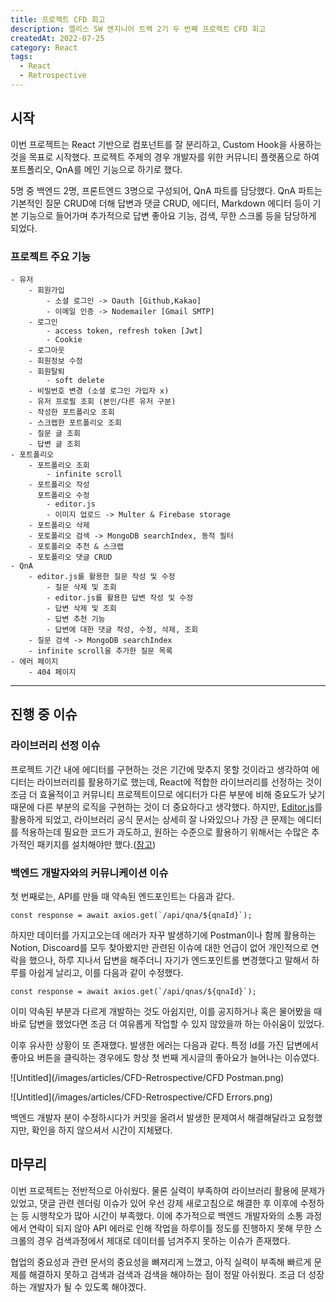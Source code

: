 ---
title: 프로젝트 CFD 회고
description: 엘리스 SW 엔지니어 트랙 2기 두 번째 프로젝트 CFD 회고
createdAt: 2022-07-25
category: React
tags:
  - React
  - Retrospective
---

## 시작

이번 프로젝트는 React 기반으로 컴포넌트를 잘 분리하고, Custom Hook을 사용하는 것을 목표로 시작했다. 프로젝트 주제의 경우 개발자를 위한 커뮤니티 플랫폼으로 하여 포트폴리오, QnA를 메인 기능으로 하기로 했다.

5명 중 백엔드 2명, 프론트엔드 3명으로 구성되어, QnA 파트를 담당했다. QnA 파트는 기본적인 질문 CRUD에 더해 답변과 댓글 CRUD, 에디터, Markdown 에디터 등이 기본 기능으로 들어가며 추가적으로 답변 좋아요 기능, 검색, 무한 스크롤 등을 담당하게 되었다.

### 프로젝트 주요 기능

```
- 유저
    - 회원가입
        - 소셜 로그인 -> Oauth [Github,Kakao]
        - 이메일 인증 -> Nodemailer [Gmail SMTP]
    - 로그인
        - access token, refresh token [Jwt]
        - Cookie
    - 로그아웃
    - 회원정보 수정
    - 회원탈퇴
        - soft delete
    - 비밀번호 변경 (소셜 로그인 가입자 x)
    - 유저 프로필 조회 (본인/다른 유저 구분)
    - 작성한 포트폴리오 조회
    - 스크랩한 포트폴리오 조회
    - 질문 글 조회
    - 답변 글 조회
- 포트폴리오
    - 포트폴리오 조회
        - infinite scroll
    - 포트폴리오 작성
      포트폴리오 수정
        - editor.js
        - 이미지 업로드 -> Multer & Firebase storage
    - 포트폴리오 삭제
    - 포토폴리오 검색 -> MongoDB searchIndex, 동적 필터
    - 포토폴리오 추천 & 스크랩
    - 포토폴리오 댓글 CRUD
- QnA
    - editor.js를 활용한 질문 작성 및 수정
		- 질문 삭제 및 조회
		- editor.js를 활용한 답변 작성 및 수정
		- 답변 삭제 및 조회
		- 답변 추천 기능
		- 답변에 대한 댓글 작성, 수정, 삭제, 조회
    - 질문 검색 -> MongoDB searchIndex
    - infinite scroll을 추가한 질문 목록
- 에러 페이지
    - 404 페이지
```

---

## 진행 중 이슈

### 라이브러리 선정 이슈

프로젝트 기간 내에 에디터를 구현하는 것은 기간에 맞추지 못할 것이라고 생각하여 에디터는 라이브러리를 활용하기로 했는데, React에 적합한 라이브러리를 선정하는 것이 조금 더 효율적이고 커뮤니티 프로젝트이므로 에디터가 다른 부분에 비해 중요도가 낮기 때문에 다른 부분의 로직을 구현하는 것이 더 중요하다고 생각했다. 하지만, [Editor.js](https://editorjs.io/base-concepts)를 활용하게 되었고, 라이브러리 공식 문서는 상세히 잘 나와있으나 가장 큰 문제는 에디터를 적용하는데 필요한 코드가 과도하고, 원하는 수준으로 활용하기 위해서는 수많은 추가적인 패키지를 설치해야만 했다.([참고](https://www.shucoll.com/blog/developing-a-modern-blogging-application-with-nextjs-and-editorjs))

### 백엔드 개발자와의 커뮤니케이션 이슈

첫 번째로는, API를 만들 때 약속된 엔드포인트는 다음과 같다.

```tsx
const response = await axios.get(`/api/qna/${qnaId}`);
```

하지만 데이터를 가지고오는데 에러가 자꾸 발생하기에 Postman이나 함께 활용하는 Notion, Discoard를 모두 찾아봤지만 관련된 이슈에 대한 언급이 없어 개인적으로 연락을 했으나, 하루 지나서 답변을 해주더니 자기가 엔드포인트롤 변경했다고 말해서 하루를 아쉽게 날리고, 이를 다음과 같이 수정했다.

```tsx
const response = await axios.get(`/api/qnas/${qnaId}`);
```

이미 약속된 부분과 다르게 개발하는 것도 아쉽지만, 이를 공지하거나 혹은 물어봤을 때 바로 답변을 했었다면 조금 더 여유롭게 작업할 수 있지 않았을까 하는 아쉬움이 있었다.

이후 유사한 상황이 또 존재했다. 발생한 에러는 다음과 같다. 특정 Id를 가진 답변에서 좋아요 버튼을 클릭하는 경우에도 항상 첫 번째 게시글의 좋아요가 늘어나는 이슈였다.

![Untitled](/images/articles/CFD-Retrospective/CFD Postman.png)

![Untitled](/images/articles/CFD-Retrospective/CFD Errors.png)

백엔드 개발자 분이 수정하시다가 커밋을 올려서 발생한 문제여서 해결해달라고 요청했지만, 확인을 하지 않으셔서 시간이 지체됐다.

## 마무리

이번 프로젝트는 전반적으로 아쉬웠다. 물론 실력이 부족하여 라이브러리 활용에 문제가 있었고, 댓글 관련 렌더링 이슈가 있어 우선 강제 새로고침으로 해결한 후 이후에 수정하는 등 시행착오가 많아 시간이 부족했다. 이에 추가적으로 백엔드 개발자와의 소통 과정에서 연락이 되지 않아 API 에러로 인해 작업을 하루이틀 정도를 진행하지 못해 무한 스크롤의 경우 검색과정에서 제대로 데이터를 넘겨주지 못하는 이슈가 존재했다.

협업의 중요성과 관련 문서의 중요성을 뼈져리게 느꼈고, 아직 실력이 부족해 빠르게 문제를 해결하지 못하고 검색과 검색과 검색을 해야하는 점이 정말 아쉬웠다. 조금 더 성장하는 개발자가 될 수 있도록 해야겠다.
